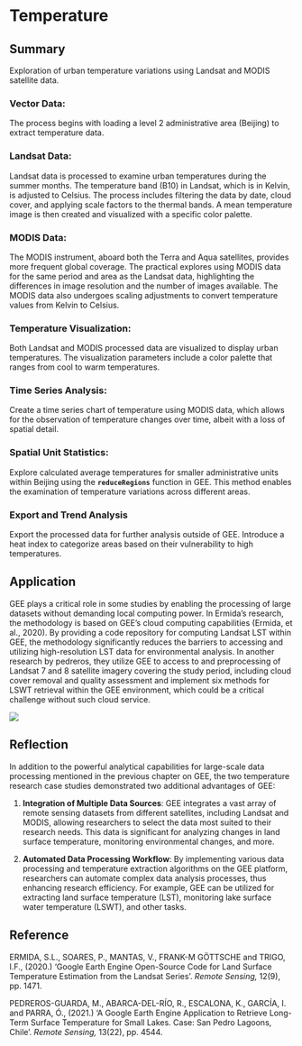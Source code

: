 # Temperature

## Summary

Exploration of urban temperature variations using Landsat and MODIS satellite data.

### **Vector Data:**

The process begins with loading a level 2 administrative area (Beijing) to extract temperature data.

### **Landsat Data:**

Landsat data is processed to examine urban temperatures during the summer months. The temperature band (B10) in Landsat, which is in Kelvin, is adjusted to Celsius. The process includes filtering the data by date, cloud cover, and applying scale factors to the thermal bands. A mean temperature image is then created and visualized with a specific color palette.

### **MODIS Data:**

The MODIS instrument, aboard both the Terra and Aqua satellites, provides more frequent global coverage. The practical explores using MODIS data for the same period and area as the Landsat data, highlighting the differences in image resolution and the number of images available. The MODIS data also undergoes scaling adjustments to convert temperature values from Kelvin to Celsius.

### **Temperature Visualization:**

Both Landsat and MODIS processed data are visualized to display urban temperatures. The visualization parameters include a color palette that ranges from cool to warm temperatures.

### **Time Series Analysis:**

Create a time series chart of temperature using MODIS data, which allows for the observation of temperature changes over time, albeit with a loss of spatial detail.

### **Spatial Unit Statistics:**

Explore calculated average temperatures for smaller administrative units within Beijing using the **`reduceRegions`** function in GEE. This method enables the examination of temperature variations across different areas.

### **Export and Trend Analysis**

Export the processed data for further analysis outside of GEE. Introduce a heat index to categorize areas based on their vulnerability to high temperatures.

## Application

GEE plays a critical role in some studies by enabling the processing of large datasets without demanding local computing power. In Ermida's research, the methodology is based on GEE's cloud computing capabilities (Ermida, et al., 2020). By providing a code repository for computing Landsat LST within GEE, the methodology significantly reduces the barriers to accessing and utilizing high-resolution LST data for environmental analysis. In another research by pedreros, they utilize GEE to access to and preprocessing of Landsat 7 and 8 satellite imagery covering the study period, including cloud cover removal and quality assessment and implement six methods for LSWT retrieval within the GEE environment, which could be a critical challenge without such cloud service.

![](images/LSWT.png){fig-align="center"}

## Reflection

In addition to the powerful analytical capabilities for large-scale data processing mentioned in the previous chapter on GEE, the two temperature research case studies demonstrated two additional advantages of GEE:

1.  **Integration of Multiple Data Sources**: GEE integrates a vast array of remote sensing datasets from different satellites, including Landsat and MODIS, allowing researchers to select the data most suited to their research needs. This data is significant for analyzing changes in land surface temperature, monitoring environmental changes, and more.

2.  **Automated Data Processing Workflow**: By implementing various data processing and temperature extraction algorithms on the GEE platform, researchers can automate complex data analysis processes, thus enhancing research efficiency. For example, GEE can be utilized for extracting land surface temperature (LST), monitoring lake surface water temperature (LSWT), and other tasks.

## Reference

ERMIDA, S.L., SOARES, P., MANTAS, V., FRANK-M GÖTTSCHE and TRIGO, I.F., (2020.) 'Google Earth Engine Open-Source Code for Land Surface Temperature Estimation from the Landsat Series'. *Remote Sensing,* 12(9), pp. 1471.

PEDREROS-GUARDA, M., ABARCA-DEL-RÍO, R., ESCALONA, K., GARCÍA, I. and PARRA, Ó., (2021.) 'A Google Earth Engine Application to Retrieve Long-Term Surface Temperature for Small Lakes. Case: San Pedro Lagoons, Chile'. *Remote Sensing,* 13(22), pp. 4544.
